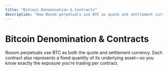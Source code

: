 ```yaml
---
title: "Bitcoin Denomination & Contracts"
description: "How Roxom perpetuals use BTC as quote and settlement currency with fixed contract quantities"
---
```


# Bitcoin Denomination & Contracts

Roxom perpetuals use BTC as both the quote and settlement currency. Each contract also represents a fixed quantity of its underlying asset—so you know exactly the exposure you're trading per contract.